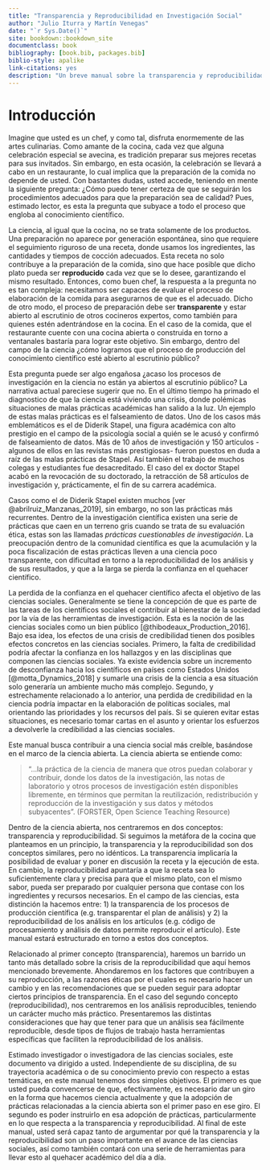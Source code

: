 ```yaml
---
title: "Transparencia y Reproducibilidad en Investigación Social"
author: "Julio Iturra y Martín Venegas"
date: "`r Sys.Date()`"
site: bookdown::bookdown_site
documentclass: book
bibliography: [book.bib, packages.bib]
biblio-style: apalike
link-citations: yes
description: "Un breve manual sobre la transparencia y reproducibilidad en las ciencias sociales."
---
```


# Introducción {#intro}

Imagine que usted es un chef, y como tal, disfruta enormemente de las artes culinarias. Como amante de la cocina, cada vez que alguna celebración especial se avecina, es tradición preparar sus mejores recetas para sus invitados. Sin embargo, en esta ocasión, la celebración se llevará a cabo en un restaurante, lo cual implica que la preparación de la comida no depende de usted. Con bastantes dudas, usted accede, teniendo en mente la siguiente pregunta: ¿Cómo puedo tener certeza de que se seguirán los procedimientos adecuados para que la preparación sea de calidad? Pues, estimado lector, es esta la pregunta que subyace a todo el proceso que engloba al conocimiento científico.

La ciencia, al igual que la cocina, no se trata solamente de los productos. Una preparación no aparece por generación espontánea, sino que requiere el seguimiento riguroso de una receta, donde usamos los ingredientes, las cantidades y tiempos de cocción adecuados. Esta receta no solo contribuye a la preparación de la comida, sino que hace posible que dicho plato pueda ser **reproducido** cada vez que se lo desee, garantizando el mismo resultado. Entonces, como buen chef, la respuesta a la pregunta no es tan compleja: necesitamos ser capaces de evaluar el proceso de elaboración de la comida para asegurarnos de que es el adecuado. Dicho de otro modo, el proceso de preparación debe ser **transparente** y estar abierto al escrutinio de otros cocineros expertos, como también para quienes estén adentrándose en la cocina. En el caso de la comida, que el restaurante cuente con una cocina abierta o construida en torno a ventanales bastaría para lograr este objetivo. Sin embargo, dentro del campo de la ciencia ¿cómo logramos que el proceso de producción del conocimiento científico esté abierto al escrutinio público?

Esta pregunta puede ser algo engañosa ¿acaso los procesos de investigación en la ciencia no están ya abiertos al escrutinio público? La narrativa actual pareciese sugerir que no. En el último tiempo ha primado el diagnostico de que la ciencia está viviendo una crisis, donde polémicas situaciones de malas prácticas académicas han salido a la luz. Un ejemplo de estas malas prácticas es el falseamiento de datos. Uno de los casos más emblemáticos es el de Diderik Stapel, una figura académica con alto prestigio en el campo de la psicología social a quién se le acusó y confirmó de falseamiento de datos. Más de 10 años de investigación y 150 artículos -algunos de ellos en las revistas más prestigiosas- fueron puestos en duda a raíz de las malas prácticas de Stapel. Así también el trabajo de muchos colegas y estudiantes fue desacreditado. El caso del ex doctor Stapel acabó en la revocación de su doctorado, la retracción de 58 artículos de investigación y, prácticamente, el fin de su carrera académica.

Casos como el de Diderik Stapel existen muchos [ver @abrilruiz_Manzanas_2019], sin embargo, no son las prácticas más recurrentes. Dentro de la investigación científica existen una serie de prácticas que caen en un terreno gris cuando se trata de su evaluación ética, estas son las llamadas _prácticas cuestionables de investigación_. La preocupación dentro de la comunidad científica es que la acumulación y la poca fiscalización de estas prácticas lleven a una ciencia poco transparente, con dificultad en torno a la reproducibilidad de los análisis y de sus resultados, y que a la larga se pierda la confianza en el quehacer científico.

La perdida de la confianza en el quehacer científico afecta el objetivo de las ciencias sociales. Generalmente se tiene la concepción de que es parte de las tareas de los científicos sociales el contribuir al bienestar de la sociedad por la vía de las herramientas de investigación. Esta es la noción de las ciencias sociales como un bien público [@thibodeaux_Production_2016]. Bajo esa idea, los efectos de una crisis de credibilidad tienen dos posibles efectos concretos en las ciencias sociales. Primero, la falta de credibilidad podría afectar la confianza en los hallazgos y en las disciplinas que componen las ciencias sociales. Ya existe evidencia sobre un incremento de desconfianza hacia los científicos en países como Estados Unidos [@motta_Dynamics_2018] y sumarle una crisis de la ciencia a esa situación solo generaría un ambiente mucho más complejo. Segundo, y estrechamente relacionado a lo anterior, una perdida de credibilidad en la ciencia podría impactar en la elaboración de políticas sociales, mal orientando las prioridades y los recursos del país. Si se quieren evitar estas situaciones, es necesario tomar cartas en el asunto y orientar los esfuerzos a devolverle la credibilidad a las ciencias sociales.

Este manual busca contribuir a una ciencia social más creíble, basándose en el marco de la ciencia abierta. La ciencia abierta se entiende como:

> "...la práctica de la ciencia de manera que otros puedan colaborar y contribuir, donde los datos de la investigación, las notas de laboratorio y otros procesos de investigación estén disponibles libremente, en términos que permitan la reutilización, redistribución y reproducción de la investigación y sus datos y métodos subyacentes". (FORSTER, Open Science Teaching Resource)

Dentro de la ciencia abierta, nos centraremos en dos conceptos: transparencia y reproducibilidad. Si seguimos la metáfora de la cocina que planteamos en un principio, la transparencia y la reproducibilidad son dos conceptos similares, pero no idénticos. La transparencia implicaría la posibilidad de evaluar y poner en discusión la receta y la ejecución de esta. En cambio, la reproducibilidad apuntaría a que la receta sea lo suficientemente clara y precisa para que el mismo plato, con el mismo sabor, pueda ser preparado por cualquier persona que contase con los ingredientes y recursos necesarios. En el campo de las ciencias, esta distinción la hacemos entre: 1) la transparencia de los procesos de producción científica (e.g. transparentar el plan de análisis) y 2) la reproducibilidad de los análisis en los artículos (e.g. código de procesamiento y análisis de datos permite reproducir el artículo). Este manual estará estructurado en torno a estos dos conceptos.

Relacionado al primer concepto (transparencia), haremos un barrido un tanto más detallado sobre la crisis de la reproducibilidad que aquí hemos mencionado brevemente. Ahondaremos en los factores que contribuyen a su reproducción, a las razones éticas por el cuales es necesario hacer un cambio y en las recomendaciones que se pueden seguir para adoptar ciertos principios de transparencia. En el caso del segundo concepto (reproducibilidad), nos centraremos en los análisis reproducibles, teniendo un carácter mucho más práctico. Presentaremos las distintas consideraciones que hay que tener para que un análisis sea fácilmente reproducible, desde tipos de flujos de trabajo hasta herramientas específicas que faciliten la reproducibilidad de los análisis.

Estimado investigador o investigadora de las ciencias sociales, este documento va dirigido a usted. Independiente de su disciplina, de su trayectoria académica o de su conocimiento previo con respecto a estas temáticas, en este manual tenemos dos simples objetivos. El primero es que usted pueda convencerse de que, efectivamente, es necesario dar un giro en la forma que hacemos ciencia actualmente y que la adopción de prácticas relacionadas a la ciencia abierta son el primer paso en ese giro. El segundo es poder instruirlo en esa adopción de prácticas, particularmente en lo que respecta a la transparencia y reproducibilidad. Al final de este manual, usted será capaz tanto de argumentar por qué la transparencia y la reproducibilidad son un paso importante en el avance de las ciencias sociales, así como también contará con una serie de herramientas para llevar esto al quehacer académico del día a día.

